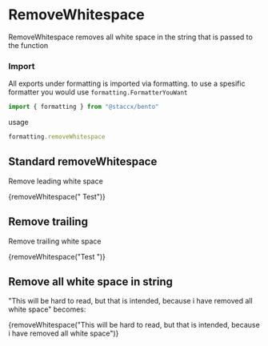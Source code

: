 
<Meta title="Formatting/RemoveWhitespace" component={removeWhitespace}/>

# RemoveWhitespace
RemoveWhitespace removes all white space in the string that is passed to the function

### Import
All exports under formatting is imported via formatting. to use a spesific formatter you would
use ```formatting.FormatterYouWant```


```javascript
import { formatting } from "@staccx/bento"
```
usage
```javascript
formatting.removeWhitespace
```

## Standard removeWhitespace
Remove leading white space

<Preview>
  <Story name="Standard">
   <p>{removeWhitespace("        Test")}</p>
  </Story>
</Preview>

## Remove trailing
Remove trailing white space

<Preview>
  <Story name="remove trailing">
   <p>{removeWhitespace("Test         ")}</p>
  </Story>
</Preview>

## Remove all white space in string
"This will be hard to read, but that is intended, because i have removed all white space" becomes:

<Preview>
  <Story name="remove all">
   <p>{removeWhitespace("This will be hard to read, but that is intended, because i have removed all white space")}</p>
  </Story>
</Preview>
